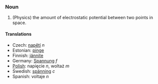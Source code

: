 ===Noun===
#(Physics) the amount of electrostatic potential between two points in space.

====Translations====
*Czech: [[napětí]] ''n''
*Estonian: [[pinge]]
*Finnish: [[jännite]]
*Germany: [[Spannung]] ''f''
*[[Polish]]: napięcie ''n'', woltaż ''m''
*Swedish: [[spänning]] ''c''
*Spanish: voltaje ''n''